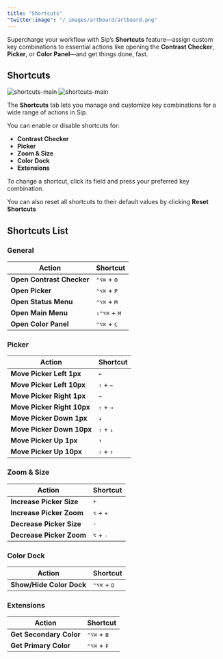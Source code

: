 ```yaml
---
title: "Shortcuts"
"twitter:image": "/_images/artboard/artboard.png"
---
```


Supercharge your workflow with Sip’s **Shortcuts** feature—assign custom key combinations to essential actions like opening the **Contrast Checker**, **Picker**, or **Color Panel**—and get things done, fast.

## Shortcuts

<img
	className="block dark:hidden rounded-lg"
	src="/_images/pages/shortcuts/shortcuts-main-light@2x.png"
	alt="shortcuts-main"
/>
<img
	className="hidden dark:block rounded-lg"
	src="/_images/pages/shortcuts/shortcuts-main-dark@2x.png"
	alt="shortcuts-main"
/>

The **Shortcuts** tab lets you manage and customize key combinations for a wide range of actions in Sip.

You can enable or disable shortcuts for:

- **Contrast Checker**
- **Picker**
- **Zoom & Size**
- **Color Dock**
- **Extensions**

To change a shortcut, click its field and press your preferred key combination.

<Tip>
	You can also reset all shortcuts to their default values by clicking
	<b>Reset Shortcuts</b>
</Tip>

## Shortcuts List

### General

| Action                    | Shortcut                       |
| ------------------------- | ------------------------------ |
| **Open Contrast Checker** | <kbd>⌃⌥⌘</kbd> + <kbd>O</kbd>  |
| **Open Picker**           | <kbd>⌃⌥⌘</kbd> + <kbd>P</kbd>  |
| **Open Status Menu**      | <kbd>⌃⌥⌘</kbd> + <kbd>M</kbd>  |
| **Open Main Menu**        | <kbd>⇧⌃⌥⌘</kbd> + <kbd>M</kbd> |
| **Open Color Panel**      | <kbd>⌃⌥⌘</kbd> + <kbd>C</kbd>  |

### Picker

| Action                     | Shortcut                    |
| -------------------------- | --------------------------- |
| **Move Picker Left 1px**   | <kbd>←</kbd>                |
| **Move Picker Left 10px**  | <kbd>⇧</kbd> + <kbd>←</kbd> |
| **Move Picker Right 1px**  | <kbd>→</kbd>                |
| **Move Picker Right 10px** | <kbd>⇧</kbd> + <kbd>→</kbd> |
| **Move Picker Down 1px**   | <kbd>↓</kbd>                |
| **Move Picker Down 10px**  | <kbd>⇧</kbd> + <kbd>↓</kbd> |
| **Move Picker Up 1px**     | <kbd>↑</kbd>                |
| **Move Picker Up 10px**    | <kbd>⇧</kbd> + <kbd>↑</kbd> |

### Zoom & Size

| Action                   | Shortcut                    |
| ------------------------ | --------------------------- |
| **Increase Picker Size** | <kbd>+</kbd>                |
| **Increase Picker Zoom** | <kbd>⌥</kbd> + <kbd>+</kbd> |
| **Decrease Picker Size** | <kbd>-</kbd>                |
| **Decrease Picker Zoom** | <kbd>⌥</kbd> + <kbd>-</kbd> |

### Color Dock

| Action                   | Shortcut                      |
| ------------------------ | ----------------------------- |
| **Show/Hide Color Dock** | <kbd>⌃⌥⌘</kbd> + <kbd>D</kbd> |

### Extensions

| Action                  | Shortcut                      |
| ----------------------- | ----------------------------- |
| **Get Secondary Color** | <kbd>⌃⌥⌘</kbd> + <kbd>B</kbd> |
| **Get Primary Color**   | <kbd>⌃⌥⌘</kbd> + <kbd>F</kbd> |
